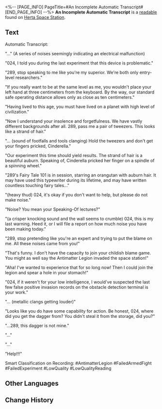 <%-- [PAGE_INFO]
PageTitle=#An Incomplete Automatic Transcript#
[END_PAGE_INFO] --%>
{{Readable Infobox
|id           = 139
|partIds      = 190285
|title        = 
|image        = Item Journal Page.png
|world        = Herta Space Station
|parts        = 1
|author       = <!--to be added-->
|description  = Two researchers left a few tapes about their Curio experiment on the night of the Antimatter Legion's invasion. This document was translated from the recordings automatically.
|part1        = An Incomplete Automatic Transcript
|source1      = {{cx|Source missing}}
|characters   = Aha
|factions     = Antimatter Legion
}}
'''An Incomplete Automatic Transcript''' is a [[readable]] found on [[Herta Space Station]].
<!--
==Location==
{{Map Embed|<map name>|<marker id>}}
-->
==Text==
Automatic Transcript:

"..." (A series of noises seemingly indicating an electrical malfunction)

"024, I told you during the last experiment that this device is problematic."

"289, stop speaking to me like you're my superior. We're both only entry-level researchers."

"If you really want to be at the same level as me, you wouldn't place your left hand at three centimeters from the keyboard. By the way, our standard safe operating distance allows only as close as ten centimeters."

"Having lived to this age, you must have lived on a planet with high level of civilization."

"Now I understand your insolence and forgetfulness. We have vastly different backgrounds after all. 289, pass me a pair of tweezers. This looks like a strand of hair."

"... (sound of footfalls and tools clanging) Hold the tweezers and don't get your fingers pricked, Cinderella."

"Our experiment this time should yield results. The strand of hair is a beautiful auburn. Speaking of, Cinderella pricked her finger on a spindle of a spinning wheel."

"289's Fairy Tale 101 is in session, starring an orangutan with auburn hair. It may have used this typewriter during its lifetime, and may have written countless touching fairy tales..."

"(heavy thud) 024, it's okay if you don't want to help, but please do not make noise."

"Noise? You mean your Speaking-Of lectures?"

"(a crisper knocking sound and the wall seems to crumble) 024, this is my last warning. Heed it, or I will file a report on how much noise you have been making today."

"289, stop pretending like you're an expert and trying to put the blame on me. All these noises came from you!"

"That's funny. I don't have the capacity to join your childish blame game. You might as well say the Antimatter Legion invaded the space station!"

"Aha! I've wanted to experience that for so long now! Then I could join the legion and spear a hole in your stomach!"

"024, if it weren't for your low intelligence, I would've suspected the last few false positive invasion records on the obstacle detection terminal is your work."

"... (metallic clangs getting louder)"

"Looks like you do have some capability for action. Be honest, 024, where did you get the dagger from? You didn't steal it from the storage, did you?"

"...289, this dagger is not mine."

"..."

"..."

"Help!!!"

Smart Classification on Recording: #AntimatterLegion #FailedArmedFight #FailedExperiment #LowQuality #LowQualityReading

<!--
==Trivia==
* 
-->
==Other Languages==
{{Other Languages
|en   = An Incomplete Automatic Transcript
|zhs  = 不完整的录音自动转译文档
|zht  = 不完整的錄音自動轉譯檔
|ja   = 不完全な録音を自動文字変換したファイル
|ko   = 불완전한 녹음 기록 파일
|es   = Transcripción automática incompleta
|fr   = Une transcription automatique incomplète
|ru   = Неполная автоматическая расшифровка
|th   = การถอดความอัตโนมัติที่ไม่สมบูรณ์
|vi   = Tài Liệu Ghi Âm Tự Động Dịch Không Hoàn Chỉnh
|de   = Unvollständige automatische Abschrift
|id   = Transkrip Rekaman Otomatis yang Tidak Lengkap
|pt   = Transcrição Automática Incompleta
}}

==Change History==
{{Change History|1.0}}